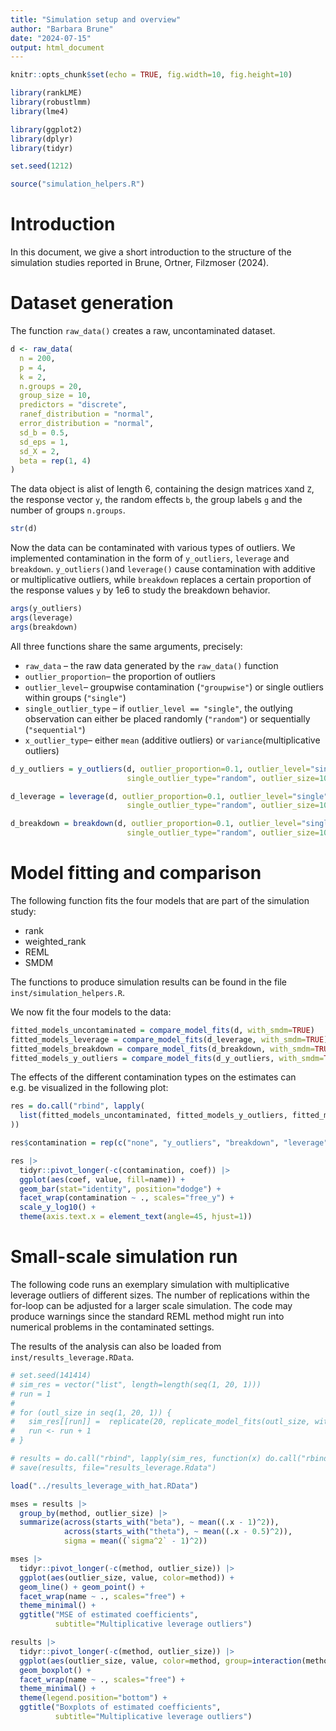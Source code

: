 ```yaml
---
title: "Simulation setup and overview"
author: "Barbara Brune"
date: "2024-07-15"
output: html_document
---
```


```r
knitr::opts_chunk$set(echo = TRUE, fig.width=10, fig.height=10)
```

```r
library(rankLME)
library(robustlmm)
library(lme4)

library(ggplot2)
library(dplyr)
library(tidyr)

set.seed(1212)
```
```r
source("simulation_helpers.R")
```

# Introduction

In this document, we give a short introduction to the structure of the simulation studies reported in Brune, Ortner, Filzmoser (2024).

# Dataset generation

The function `raw_data()` creates a raw, uncontaminated dataset.

```r
d <- raw_data(
  n = 200, 
  p = 4, 
  k = 2, 
  n.groups = 20, 
  group_size = 10,
  predictors = "discrete",
  ranef_distribution = "normal",
  error_distribution = "normal",
  sd_b = 0.5, 
  sd_eps = 1,
  sd_X = 2, 
  beta = rep(1, 4)
)
``` 

The data object is  alist of length 6, containing the design matrices `X`and `Z`, the response vector `y`, the random effects `b`, the group labels `g` and the number of groups `n.groups`.

```r
str(d)
```


Now the data can be contaminated with various types of outliers. We implemented contamination in the form of `y_outliers`, `leverage` and `breakdown`. `y_outliers()`and `leverage()` cause contamination with additive or multiplicative outliers, while `breakdown` replaces a certain proportion of the response values `y` by 1e6 to study the breakdown behavior.

```r
args(y_outliers)
args(leverage)
args(breakdown)
```

All three functions share the same arguments, precisely:

* `raw_data` -- the raw data generated by the `raw_data()` function
* `outlier_proportion`-- the proportion of outliers
* `outlier_level`-- groupwise contamination (`"groupwise"`) or single outliers within groups (`"single"`)
* `single_outlier_type` -- if `outlier_level == "single"`, the outlying observation can either be placed randomly (`"random"`) or sequentially (`"sequential"`)
* `x_outlier_type`-- either `mean` (additive outliers) or `variance`(multiplicative outliers)


```r
d_y_outliers = y_outliers(d, outlier_proportion=0.1, outlier_level="single", 
                          single_outlier_type="random", outlier_size=10, type="mean")

d_leverage = leverage(d, outlier_proportion=0.1, outlier_level="single", 
                          single_outlier_type="random", outlier_size=10, type="mean")

d_breakdown = breakdown(d, outlier_proportion=0.1, outlier_level="single", 
                          single_outlier_type="random", outlier_size=10, type="mean")
```


# Model fitting and comparison

The following function fits the four models that are part of the simulation study: 

* rank
* weighted_rank
* REML
* SMDM

The functions to produce simulation results can be found in the file `inst/simulation_helpers.R`.

We now fit the four models to the data:

```r
fitted_models_uncontaminated = compare_model_fits(d, with_smdm=TRUE)
fitted_models_leverage = compare_model_fits(d_leverage, with_smdm=TRUE)
fitted_models_breakdown = compare_model_fits(d_breakdown, with_smdm=TRUE)
fitted_models_y_outliers = compare_model_fits(d_y_outliers, with_smdm=TRUE)
```

The effects of the different contamination types on the estimates can e.g. be visualized in the following plot:

```r
res = do.call("rbind", lapply(
  list(fitted_models_uncontaminated, fitted_models_y_outliers, fitted_models_breakdown, fitted_models_leverage), get_coefficients_from_model
)) 

res$contamination = rep(c("none", "y_outliers", "breakdown", "leverage"), each = 7)
```

```r
res |>
  tidyr::pivot_longer(-c(contamination, coef)) |>
  ggplot(aes(coef, value, fill=name)) +
  geom_bar(stat="identity", position="dodge") +
  facet_wrap(contamination ~ ., scales="free_y") +
  scale_y_log10() +
  theme(axis.text.x = element_text(angle=45, hjust=1))

```


# Small-scale simulation run

The following code runs an exemplary simulation with multiplicative leverage outliers of different sizes. The number of replications within the for-loop can be adjusted for a larger scale simulation. The code may produce warnings since the standard REML method might run into numerical problems in the contaminated settings.

The results of the analysis can also be loaded from `inst/results_leverage.RData`.

```r
# set.seed(141414)
# sim_res = vector("list", length=length(seq(1, 20, 1)))
# run = 1
# 
# for (outl_size in seq(1, 20, 1)) {
#   sim_res[[run]] =  replicate(20, replicate_model_fits(outl_size, with_smdm=TRUE), simplify=FALSE)
#   run <- run + 1
# }
```
```r
# results = do.call("rbind", lapply(sim_res, function(x) do.call("rbind", x)))
# save(results, file="results_leverage.Rdata")
```

```r
load("../results_leverage_with_hat.RData")
```


```r
mses = results |>
  group_by(method, outlier_size) |>
  summarize(across(starts_with("beta"), ~ mean((.x - 1)^2)),
            across(starts_with("theta"), ~ mean((.x - 0.5)^2)),
            sigma = mean((`sigma^2` - 1)^2))

mses |>
  tidyr::pivot_longer(-c(method, outlier_size)) |>
  ggplot(aes(outlier_size, value, color=method)) +
  geom_line() + geom_point() +
  facet_wrap(name ~ ., scales="free") +
  theme_minimal() +
  ggtitle("MSE of estimated coefficients", 
          subtitle="Multiplicative leverage outliers")
```


```r
results |>
  tidyr::pivot_longer(-c(method, outlier_size)) |> 
  ggplot(aes(outlier_size, value, color=method, group=interaction(method, outlier_size))) +
  geom_boxplot() +
  facet_wrap(name ~ ., scales="free") +
  theme_minimal() +
  theme(legend.position="bottom") +
  ggtitle("Boxplots of estimated coefficients", 
          subtitle="Multiplicative leverage outliers")
  
```


